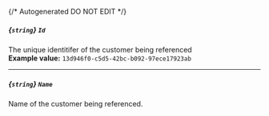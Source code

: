 {/* Autogenerated DO NOT EDIT  */}
##### *{`string`}* `Id`
The unique identitifer of the customer being referenced
<br/>
**Example value:** `13d946f0-c5d5-42bc-b092-97ece17923ab`

---
##### *{`string`}* `Name`
Name of the customer being referenced.

